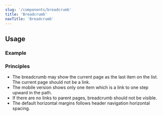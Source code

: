 ```yaml
---
slug: '/components/breadcrumb'
title: 'Breadcrumb'
navTitle: 'Breadcrumb'
---
```




## Usage

### Example

<PlaygroundPreview>
  <Breadcrumb
    ariaLabel="Breadcrumb"
    list={[
      { title: 'Front page', path: '/' },
      { title: 'Health and social services', path: '/path' },
      { title: 'Senior services', path: '/path/2ndLevelPath' },
      { title: 'Informal care', path: '/path/2ndLevelPath/3rdLevelPath' },
      { title: 'Care options', path: null },
    ]}
  />
</PlaygroundPreview>

### Principles

- The breadcrumb may show the current page as the last item on the list. The current page should not be a link.
- The mobile version shows only one item which is a link to one step upward in the path.
- If there are no links to parent pages, breadcrumb should not be visible.
- The default horizontal margins follows header navigation horizontal spacing. 

